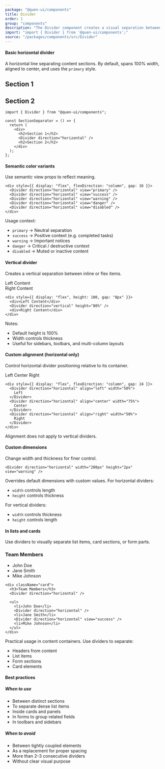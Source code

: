```yaml
---
package: "@quen-ui/components"
title: Divider
order: 1
group: "components"
description: "The Divider component creates a visual separation between content sections with flexible styling options. It serves as a clear visual indicator to organize content and improve readability in your UI."
import: "import { Divider } from '@quen-ui/components';"
source: "/packages/components/src/Divider"
---
```



#### Basic horizontal divider

A horizontal line separating content sections. By default, spans 100% width, aligned to center, and uses the `primary` style.

<div>
  <h2>Section 1</h2>
  <Divider direction="horizontal" />
  <h2>Section 2</h2>
</div>

```tsx
import { Divider } from "@quen-ui/components";

const SectionSeparator = () => {
  return (
    <div>
      <h2>Section 1</h2>
      <Divider direction="horizontal" />
      <h2>Section 2</h2>
    </div>
  );
};
```

#### Semantic color variants

Use semantic view props to reflect meaning.

<div style={{ display: "flex", flexDirection: "column", gap: 16 }}>
  <Divider direction="horizontal" view="primary" />
  <Divider direction="horizontal" view="success" />
  <Divider direction="horizontal" view="warning" />
  <Divider direction="horizontal" view="danger" />
  <Divider direction="horizontal" view="disabled" />
</div>


```tsx
<div style={{ display: "flex", flexDirection: "column", gap: 16 }}>
  <Divider direction="horizontal" view="primary" />
  <Divider direction="horizontal" view="success" />
  <Divider direction="horizontal" view="warning" />
  <Divider direction="horizontal" view="danger" />
  <Divider direction="horizontal" view="disabled" />
</div>
```

Usage context:
  - `primary` → Neutral separation
  - `success` → Positive context (e.g. completed tasks)
  - `warning` → Important notices
  - `danger` → Critical / destructive context
  - `disabled` → Muted or inactive content

#### Vertical divider

Creates a vertical separation between inline or flex items.

<div style={{ display: "flex", height: 100, gap: "8px" }}>
  <div>Left Content</div>
  <Divider direction="vertical" height="80%" />
  <div>Right Content</div>
</div>

```tsx
<div style={{ display: "flex", height: 100, gap: "8px" }}>
  <div>Left Content</div>
  <Divider direction="vertical" height="80%" />
  <div>Right Content</div>
</div>
```

Notes:
  - Default height is 100%
  - Width controls thickness
  - Useful for sidebars, toolbars, and multi-column layouts


#### Custom alignment (horizontal only)

Control horizontal divider positioning relative to its container.

<div style={{ display: "flex", flexDirection: "column", gap: 24 }}>
  <Divider direction="horizontal" align="left" width="50%">
    Left
  </Divider>
  <Divider direction="horizontal" align="center" width="75%">
    Center
  </Divider>
  <Divider direction="horizontal" align="right" width="50%">
    Right
  </Divider>
</div>

```tsx
<div style={{ display: "flex", flexDirection: "column", gap: 24 }}>
  <Divider direction="horizontal" align="left" width="50%">
    Left
  </Divider>
  <Divider direction="horizontal" align="center" width="75%">
    Center
  </Divider>
  <Divider direction="horizontal" align="right" width="50%">
    Right
  </Divider>
</div>
```

Alignment does not apply to vertical dividers.

#### Custom dimensions

Change width and thickness for finer control.

<Divider direction="horizontal" width="200px" height="2px" view="warning" />

```tsx
<Divider direction="horizontal" width="200px" height="2px" view="warning" />
```

Overrides default dimensions with custom values. For horizontal dividers:

- `width` controls length
- `height` controls thickness

For vertical dividers:

- `width` controls thickness
- `height` controls length

#### In lists and cards

Use dividers to visually separate list items, card sections, or form parts.

<div className="card">
  <h3>Team Members</h3>
  <Divider direction="horizontal" />
  <ul>
    <li>John Doe</li>
    <Divider direction="horizontal" />
    <li>Jane Smith</li>
    <Divider direction="horizontal" view="success" />
    <li>Mike Johnson</li>
  </ul>
</div>

```tsx
<div className="card">
  <h3>Team Members</h3>
  <Divider direction="horizontal" />

  <ul>
    <li>John Doe</li>
    <Divider direction="horizontal" />
    <li>Jane Smith</li>
    <Divider direction="horizontal" view="success" />
    <li>Mike Johnson</li>
  </ul>
</div>
```

Practical usage in content containers. Use dividers to separate:
- Headers from content
- List items
- Form sections
- Card elements

#### Best practices

##### When to use

  - Between distinct sections
  - To separate dense list items
  - Inside cards and panels
  - In forms to group related fields
  - In toolbars and sidebars

##### When to avoid

  - Between tightly coupled elements
  - As a replacement for proper spacing
  - More than 2–3 consecutive dividers
  - Without clear visual purpose
